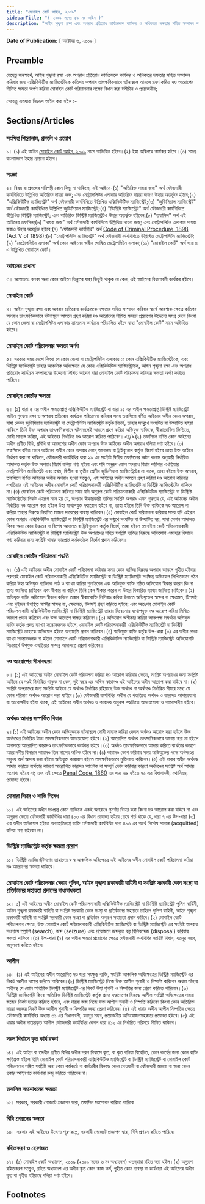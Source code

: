```yaml
---
title: "মোবাইল কোর্ট আইন, ২০০৯"
sidebarTitle: "( ২০০৯ সনের ৫৯ নং আইন )"
description: "আইন শৃঙ্খলা রক্ষা এবং অপরাধ প্রতিরোধ কার্যক্রমকে কার্যকর ও অধিকতর দক্ষতার সহিত সম্পাদন করিবার জন্য মোবাইল কোর্ট পরিচালনার উদ্দেশ্যে প্রয়োজনীয় বিধান করিবার লক্ষ্যে প্রণীত আইন"
---
```


**Date of Publication:** [ অক্টোবর ৬, ২০০৯ ]

## Preamble

যেহেতু জনস্বার্থে, আইন শৃঙ্খলা রক্ষা এবং অপরাধ প্রতিরোধ কার্যক্রমকে কার্যকর ও অধিকতর দক্ষতার সহিত সম্পাদন করিবার জন্য এক্সিকিউটিভ ম্যাজিস্ট্রেটকে কতিপয় অপরাধ তাৎক্ষণিকভাবে ঘটনাস্থলে আমলে গ্রহণ করিয়া দণ্ড আরোপের সীমিত ক্ষমতা অর্পণ করিয়া মোবাইল কোর্ট পরিচালনার লক্ষ্যে বিধান করা সমীচীন ও প্রয়োজনীয়;

সেহেতু এতদ্বারা নিম্নরূপ আইন করা হইল :-

## Sections/Articles

### সংক্ষিপ্ত শিরোনাম, প্রবর্তন ও প্রয়োগ

১। (১) এই আইন [মোবাইল কোর্ট আইন, ২০০৯](/act-1025.html "মোবাইল কোর্ট আইন, ২০০৯") নামে অভিহিত হইবে।(২) ইহা অবিলম্বে কার্যকর হইবে।(৩) সমগ্র বাংলাদেশে ইহার প্রয়োগ হইবে।

### সংজ্ঞা

২। বিষয় বা প্রসঙ্গের পরিপন্থী কোন কিছু না থাকিলে, এই আইনে-(১) "অতিরিক্ত দায়রা জজ" অর্থ ফৌজদারী কার্যবিধিতে উল্লিখিত অতিরিক্ত দায়রা জজ; এবং মেট্রোপলিটন এলাকার অতিরিক্ত দায়রা জজও উহার অন্তর্ভূক্ত হইবে;(২) "এক্সিকিউটিভ ম্যাজিস্ট্রেট" অর্থ ফৌজদারী কার্যবিধিতে উল্লিখিত এক্সিকিউটিভ ম্যাজিস্ট্রেট;(৩) "জুডিসিয়াল ম্যাজিস্ট্রেট" অর্থ ফৌজদারী কার্যবিধিতে উল্লিখিত জুডিসিয়াল ম্যাজিস্ট্রেট;(৪) "ডিস্ট্রিক্ট ম্যাজিস্ট্রেট" অর্থ ফৌজদারী কার্যবিধিতে উল্লিখিত ডিস্ট্রিক্ট ম্যাজিস্ট্রেট; এবং অতিরিক্ত ডিস্ট্রিক্ট ম্যাজিস্ট্রেটও উহার অন্তর্ভূক্ত হইবেন;(৫) "তফসিল" অর্থ এই আইনের তফসিল;(৬) "দায়রা জজ" অর্থ ফৌজদারী কার্যবিধিতে উল্লিখিত দায়রা জজ; এবং মেট্রোপলিটন এলাকার দায়রা জজও উহার অন্তর্ভুক্ত হইবে;(৭) "ফৌজদারী কার্যবিধি" অর্থ [Code of Criminal Procedure, 1898](/act-75.html "Code of Criminal Procedure, 1898") (Act V of 1898);(৮) "মেট্রোপলিটন ম্যাজিস্ট্রেট" অর্থ ফৌজদারী কার্যবিধিতে উল্লিখিত মেট্রোপলিটন ম্যাজিস্ট্রেট;(৯) "মেট্রোপলিটন এলাকা" অর্থ কোন আইনের অধীন ঘোষিত মেট্রোপলিটন এলাকা;(১০) "মোবাইল কোর্ট" অর্থ ধারা ৪ এ উল্লিখিত মোবাইল কোর্ট।

### আইনের প্রাধান্য

৩। আপাততঃ বলবৎ অন্য কোন আইনে ভিন্নতর যাহা কিছুই থাকুক না কেন, এই আইনের বিধানাবলী কার্যকর হইবে।

### মোবাইল কোর্ট

৪। আইন শৃঙ্খলা রক্ষা এবং অপরাধ প্রতিরোধ কার্যক্রমকে দক্ষতার সহিত সম্পাদন করিবার স্বার্থে আবশ্যক ক্ষেত্রে কতিপয় অপরাধ তাৎক্ষণিকভাবে ঘটনাস্থলে আমলে গ্রহণ করিয়া দণ্ড আরোপের সীমিত ক্ষমতা প্রয়োগের উদ্দেশ্যে সমগ্র দেশে কিংবা যে কোন জেলা বা মেট্রোপলিটন এলাকায় ভ্রাম্যমান কার্যক্রম পরিচালিত হইবে যাহা "মোবাইল কোর্ট" নামে অভিহিত হইবে।

### মোবাইল কোর্ট পরিচালনার ক্ষমতা অর্পণ

৫। সরকার সমগ্র দেশে কিংবা যে কোন জেলা বা মেট্রোপলিটন এলাকায় যে কোন এক্সিকিউটিভ ম্যাজিস্ট্রেটকে, এবং ডিস্ট্রিক্ট ম্যাজিস্ট্রেট তাহার আঞ্চলিক অধিক্ষেত্রে যে কোন এক্সিকিউটিভ ম্যাজিস্ট্রেটকে, আইন শৃঙ্খলা রক্ষা এবং অপরাধ প্রতিরোধ কার্যক্রম সম্পাদনের উদ্দেশ্যে লিখিত আদেশ দ্বারা মোবাইল কোর্ট পরিচালনা করিবার ক্ষমতা অর্পণ করিতে পারিবে।

### মোবাইল কোর্টের ক্ষমতা

৬। (১) ধারা ৫ এর অধীন ক্ষমতাপ্রাপ্ত এক্সিকিউটিভ ম্যাজিস্ট্রেট বা ধারা ১১ এর অধীন ক্ষমতাপ্রাপ্ত ডিস্ট্রিক্ট ম্যাজিস্ট্রেট আইন শৃংখলা রক্ষা ও অপরাধ প্রতিরোধ কার্যক্রম পরিচালনা করিবার সময় তফসিলে বর্ণিত আইনের অধীন কোন অপরাধ, যাহা কেবল জুডিসিয়াল ম্যাজিস্ট্রেট বা মেট্রোপলিটন ম্যাজিস্ট্রেট কর্তৃক বিচার্য, তাহার সম্মুখে সংঘটিত বা উদ্ঘাটিত হইয়া থাকিলে তিনি উক্ত অপরাধ তাৎক্ষণিকভাবে ঘটনাস্থলেই আমলে গ্রহণ করিয়া অভিযুক্ত ব্যক্তিকে, স্বীকারোক্তির ভিত্তিতে, দোষী সাব্যস্ত করিয়া, এই আইনের নির্ধারিত দণ্ড আরোপ করিতে পারিবেন।<ব্র্/>(২) তফসিলে বর্ণিত কোন আইনের অধীন প্রণীত বিধি, প্রবিধি বা আদেশের অধীন কোন অপরাধ উক্ত আইনের অধীন অপরাধ বলিয়া গণ্য হইবে।(৩) তফসিলে বর্ণিত কোন আইনের অধীন কোন অপরাধ কোন্ আদালত বা ট্রাইব্যুনাল কর্তৃক বিচার্য হইবে তাহা উক্ত আইনে নির্ধারণ করা না থাকিলে, ফৌজদারী কার্যবিধির ধারা ২৯ এর সংশ্লিষ্ট দ্বিতীয় তফসিলের অষ্টম কলাম অনুযায়ী নির্ধারিত আদালত কর্তৃক উক্ত অপরাধ বিচার্য বলিয়া গণ্য হইবে এবং যদি অনুরূপ কোন অপরাধ বিচার করিবার এখতিয়ার মেট্রোপলিটন ম্যাজিস্ট্রেট এবং প্রথম, দ্বিতীয় বা তৃতীয় শ্রেণীর জুডিসিয়াল ম্যাজিস্ট্রেটের না থাকে, তাহা হইলে উক্ত অপরাধ, তফসিলে বর্ণিত আইনের অধীন অপরাধ হওয়া সত্ত্বেও, এই আইনের অধীন আমলে গ্রহণ করিয়া দণ্ড আরোপ করিবার এখতিয়ার এই আইনের অধীন মোবাইল কোর্ট পরিচালনাকারী এক্সিকিউটিভ ম্যাজিস্ট্রেট বা ডিস্ট্রিক্ট ম্যাজিস্ট্রেটের থাকিবে না।(৪) মোবাইল কোর্ট পরিচালনা করিবার সময় যদি অনুরূপ কোর্ট পরিচালনাকারী এক্সিকিউটিভ ম্যাজিস্ট্রেট বা ডিস্ট্রিক্ট ম্যাজিস্ট্রেটের নিকট এইরূপ মনে হয় যে, অপরাধ স্বীকারকারী ব্যক্তির সংশ্লিষ্ট অপরাধ এমন গুরুতর যে, এই আইনের অধীন নির্ধারিত দণ্ড আরোপ করা হইলে উহা যথোপযুক্ত দণ্ডারোপ হইবে না, তাহা হইলে তিনি উক্ত ব্যক্তিকে দণ্ড আরোপ না করিয়া তাহার বিরুদ্ধে নিয়মিত মামলা দায়েরের ব্যবস্থা করিবেন।(৫) মোবাইল কোর্ট পরিচালনা করিবার সময় যদি এইরূপ কোন অপরাধ এক্সিকিউটিভ ম্যাজিস্ট্রেট বা ডিস্ট্রিক্ট ম্যাজিস্ট্রেট এর সন্মুখে সংঘটিত বা উদ্ঘাটিত হয়, যাহা সেশন আদালত কিংবা অন্য কোন উচ্চতর বা বিশেষ আদালত বা ট্রাইব্যুনাল কর্তৃক বিচার্য, তাহা হইলে মোবাইল কোর্ট পরিচালনাকারী এক্সিকিউটিভ ম্যাজিস্ট্রেট বা ডিস্ট্রিক্ট ম্যাজিস্ট্রেট উক্ত অপরাধের সহিত সংশ্লিষ্ট ব্যক্তির বিরুদ্ধে অভিযোগ এজাহার হিসাবে গণ্য করিবার জন্য সংশ্লিষ্ট থানার ভারপ্রাপ্ত কর্মকর্তাকে নির্দেশ প্রদান করিবেন।

### মোবাইল কোর্টের পরিচালনা পদ্ধতি

৭। (১) এই আইনের অধীন মোবাইল কোর্ট পরিচালনা করিবার সময় কোন ব্যক্তির বিরুদ্ধে অপরাধ আমলে গৃহীত হইবার পরপরই মোবাইল কোর্ট পরিচালনাকারী এক্সিকিউটিভ ম্যাজিস্ট্রেট বা ডিস্ট্রিক্ট ম্যাজিস্ট্রেট সংক্ষিপ্ত অভিযোগ লিখিতভাবে গঠন করিয়া উহা অভিযুক্ত ব্যক্তিকে পাঠ ও ব্যাখ্যা করিয়া শুনাইবেন এবং অভিযুক্ত ব্যক্তি গঠিত অভিযোগ স্বীকার করেন কি না তাহা জানিতে চাহিবেন এবং স্বীকার না করিলে তিনি কেন স্বীকার করেন না উহার বিস্তারিত ব্যাখ্যা জানিতে চাহিবেন।(২) অভিযুক্ত ব্যক্তি অভিযোগ স্বীকার করিলে তাহার স্বীকারোক্তি লিপিবদ্ধ করিয়া উহাতে অভিযুক্তের স্বাক্ষর বা ক্ষেত্রমত, টিপসই এবং দুইজন উপস্থিত স্বাক্ষীর স্বাক্ষর বা, ক্ষেত্রমত, টিপসই গ্রহণ করিতে হইবে; এবং অতঃপর মোবাইল কোর্ট পরিচালনাকারী এক্সিকিউটিভ ম্যাজিস্ট্রেট বা ডিস্ট্রিক্ট ম্যাজিস্ট্রেট তাহার বিবেচনায় যথোপযুক্ত দণ্ড আরোপ করিয়া লিখিত আদেশ প্রদান করিবেন এবং উক্ত আদেশে স্বাক্ষর করিবেন।(৩) অভিযোগ অস্বীকার করিয়া আত্মপক্ষ সমর্থনে অভিযুক্ত ব্যক্তি কর্তৃক প্রদত্ত ব্যাখ্যা সন্তোষজনক হইলে, মোবাইল কোর্ট পরিচালনাকারী এক্সিকিউটিভ ম্যাজিস্ট্রেট বা ডিস্ট্রিক্ট ম্যাজিস্ট্রেট তাহাকে অভিযোগ হইতে অব্যাহতি প্রদান করিবেন।(৪) অভিযুক্ত ব্যক্তি কর্তৃক উপ-ধারা (৩) এর অধীন প্রদত্ত ব্যাখ্যা সন্তোষজনক না হইলে মোবাইল কোর্ট পরিচালনাকারী এক্সিকিউটিভ ম্যাজিস্ট্রেট বা ডিস্ট্রিক্ট ম্যাজিস্ট্রেট অভিযোগটি বিচারার্থে উপযুক্ত এখতিয়ার সম্পন্ন আদালতে প্রেরণ করিবেন।

### দণ্ড আরোপের সীমাবদ্ধতা

৮। (১) এই আইনের অধীন মোবাইল কোর্ট পরিচালনা করিয়া দণ্ড আরোপ করিবার ক্ষেত্রে, সংশ্লিষ্ট অপরাধের জন্য সংশ্লিষ্ট আইনে যে দণ্ডই নির্ধারিত থাকুক না কেন, দুই বছর এর অধিক কারাদণ্ড এই আইনের অধীন আরোপ করা যাইবে না।(২) সংশ্লিষ্ট অপরাধের জন্য সংশ্লিষ্ট আইনে যে অর্থদণ্ড নির্ধারিত রহিয়াছে উক্ত অর্থদণ্ড বা অর্থদণ্ডে নির্ধারিত সীমার মধ্যে যে কোন পরিমাণ অর্থদণ্ড আরোপ করা যাইবে।(৩) ফৌজদারী কার্যবিধির অধীন যে পদ্ধতিতে অর্থদণ্ড ও কারাদণ্ড আদায়যোগ্য বা আরোপনীয় হইয়া থাকে, এই আইনের অধীন অর্থদণ্ড ও কারাদণ্ড অনুরূপ পদ্ধতিতে আদায়যোগ্য ও আরোপনীয় হইবে।

### অর্থদণ্ড আদায় সম্পর্কিত বিধান

৯।(১) এই আইনের অধীন কোন অভিযুক্তকে ঘটনাস্থলে দোষী সাব্যস্ত করিয়া কেবল অর্থদণ্ড আরোপ করা হইলে উক্ত অর্থদণ্ডের নির্ধারিত টাকা তাৎক্ষণিকভাবে আদায়যোগ্য হইবে।(২) আরোপিত অর্থদণ্ড তাৎক্ষণিকভাবে আদায় করা না হইলে অনাদায়ে আরোপিত কারাদণ্ড তাৎক্ষণিকভাবে কার্যকর হইবে।(৩) অর্থদণ্ড তাৎক্ষণিকভাবে আদায় করিতে ব্যর্থতার কারণে আরোপনীয় বিনাশ্রম কারাদণ্ড তিন মাসের অধিক হইবে না।(৪) কারাদণ্ড ভোগ করিবার সময় অভিযুক্তের পক্ষে অর্থদণ্ডের সমুদয় অর্থ আদায় করা হইলে অভিযুক্ত কারাবাস হইতে তাৎক্ষণিকভাবে মুক্তিলাভ করিবেন।(৫) এই ধারার অধীন অর্থদণ্ড আদায় করিতে ব্যর্থতার কারণে আরোপিত কারাদণ্ড আংশিক বা সম্পূর্ণ ভোগ করিবার কারণে অর্থদণ্ডের সংশ্লিষ্ট অর্থ আদায় অযোগ্য হইবে না; এবং এই ক্ষেত্রে [Penal Code, 1860](/act-11.html "Penal Code, 1860") এর ধারা ৬৪ হইতে ৭০ এর বিধানাবলী, যথানিয়ম, প্রযোজ্য হইবে।

### দোবারা বিচার ও শাস্তি নিষেধ

১০। এই আইনের অধীন দণ্ডপ্রাপ্ত কোন ব্যক্তিকে একই অপরাধে পুনর্বার বিচার করা কিংবা দণ্ড আরোপ করা যাইবে না এবং অনুরূপ ক্ষেত্রে ফৌজদারী কার্যবিধির ধারা ৪০৩ এর বিধান প্রযোজ্য হইবে :তবে শর্ত থাকে যে, ধারা ৭ এর উপ-ধারা (৩) এর অধীন অভিযোগ হইতে অব্যাহতিপ্রাপ্ত ব্যক্তি ফৌজদারী কার্যবিধির ধারা ৪০৩ এর অর্থে নির্দোষ সাব্যস্ত (acquitted) বলিয়া গণ্য হইবেন না।

### ডিস্ট্রিক্ট ম্যাজিস্ট্রেট কর্তৃক ক্ষমতা প্রয়োগ

১১। ডিস্ট্রিক্ট ম্যাজিস্ট্রেটগণের তাহাদের স্ব স্ব আঞ্চলিক অধিক্ষেত্রে এই আইনের অধীন মোবাইল কোর্ট পরিচালনা করিয়া দণ্ড আরোপের ক্ষমতা থাকিবে।

### মোবাইল কোর্ট পরিচালনার ক্ষেত্রে পুলিশ, আইন শৃঙ্খলা রক্ষাকারী বাহিনী বা সংশ্লিষ্ট সরকারী কোন সংস্থা বা প্রতিষ্ঠানের সহায়তা প্রদানের বাধ্যবাধকতা

১২। ১) এই আইনের অধীন মোবাইল কোর্ট পরিচালনাকারী এক্সিকিউটিভ ম্যাজিস্ট্রেট বা ডিস্ট্রিক্ট ম্যাজিস্ট্রেট পুলিশ বাহিনী, আইন শৃঙ্খলা রক্ষাকারী বাহিনী বা সংশ্লিষ্ট সরকারী কোন সংস্থা বা প্রতিষ্ঠানের সহায়তা চাহিলে পুলিশ বাহিনী, আইন শৃঙ্খলা রক্ষাকারী বাহিনী বা সংশ্লিষ্ট সরকারী কোন সংস্থা বা প্রতিষ্ঠান অনুরূপ সহায়তা প্রদান করিবে।(২) মোবাইল কোর্ট পরিচালনার ক্ষেত্রে, উক্ত মোবাইল কোর্ট পরিচালনাকারী এক্সিকিউটিভ ম্যাজিস্ট্রেট বা ডিস্ট্রিক্ট ম্যাজিস্ট্রেট এর সংশ্লিষ্ট অপরাধ সংশ্লেষে তল্লাশি (search), জব্দ (seizure) এবং প্রয়োজনে জব্দকৃত বস্তু বিলিবন্দেজ (disposal) করিবার ক্ষমতা থাকিবে।(৩) উপ-ধারা (২) এর অধীন ক্ষমতা প্রয়োগের ক্ষেত্রে ফৌজদারী কার্যবিধির সংশ্লিষ্ট বিধান, যতদূর সম্ভব, অনুসরণ করিতে হইবে৷

### আপীল

১৩। (১) এই আইনের অধীন আরোপিত দণ্ড দ্বারা সংক্ষুব্ধ ব্যক্তি, সংশ্লিষ্ট আঞ্চলিক অধিক্ষেত্রের ডিস্ট্রিক্ট ম্যাজিস্ট্রেট এর নিকট আপীল দায়ের করিতে পারিবেন।(২) ডিস্ট্রিক্ট ম্যাজিস্ট্রেট নিজে উক্ত আপীল শুনানী ও নিষ্পত্তি করিবেন অথবা তাঁহার অধীনস্থ যে কোন অতিরিক্ত ডিস্ট্রিক্ট ম্যাজিস্ট্রেট এর নিকট উহা শুনানী ও নিষ্পত্তির জন্য প্রেরণ করিতে পারিবেন।(৩) ডিস্ট্রিক্ট ম্যাজিস্ট্রেট কিংবা অতিরিক্ত ডিস্ট্রিক্ট ম্যাজিস্ট্রেট কর্তৃক প্রদত্ত দণ্ডাদেশের বিরুদ্ধে আপীল সংশ্লিষ্ট অধিক্ষেত্রের দায়রা জজের নিকট দায়ের করিতে হইবে, এবং দায়রা জজ নিজে উক্ত আপীল শুনানী ও নিষ্পত্তি করিবেন কিংবা কোন অতিরিক্ত দায়রা জজের নিকট উক্ত আপীল শুনানী ও নিষ্পত্তির জন্য প্রেরণ করিবেন।(৪) এই ধারার অধীন আপীল নিষ্পত্তির ক্ষেত্রে ফৌজদারী কার্যবিধির অধ্যায় ৩১ এর বিধানাবলী, যতদূর সম্ভব, প্রয়োজনীয় অভিযোজনসহকারে প্রযোজ্য হইবে।(৫) এই ধারার অধীন দায়েরকৃত আপীল ফৌজদারী কার্যবিধির কেবল ধারা ৪১২ এর নির্ধারিত পরিসরে সীমিত থাকিবে।

### সরল বিশ্বাসে কৃত কার্য রক্ষণ

১৪। এই আইন বা তদধীন প্রণীত বিধির অধীন সরল বিশ্বাসে কৃত, বা কৃত বলিয়া বিবেচিত, কোন কার্যের জন্য কোন ব্যক্তি ক্ষতিগ্রস্ত হইলে তিনি মোবাইল কোর্ট পরিচালনাকারী এক্সিকিউটিভ ম্যাজিস্ট্রেট বা ডিস্ট্রিক্ট ম্যাজিস্ট্রেট বা মোবাইল কোর্ট পরিচালনার সহিত সংশ্লিষ্ট অন্য কোন কর্মকর্তা বা কর্মচারীর বিরুদ্ধে কোন দেওয়ানী বা ফৌজদারী মামলা বা অন্য কোন প্রকার আইনগত কার্যধারা রুজু করিতে পারিবেন না।

### তফসিল সংশোধনের ক্ষমতা

১৫। সরকার, সরকারী গেজেটে প্রজ্ঞাপন দ্বারা, তফসিল সংশোধন করিতে পারিবে৷

### বিধি প্রণয়নের ক্ষমতা

১৬। সরকার এই আইনের উদ্দেশ্য পূরণকল্পে, সরকারী গেজেটে প্রজ্ঞাপন দ্বারা, বিধি প্রণয়ন করিতে পারিবে৷

### রহিতকরণ ও হেফাজত

১৭। (১) মোবাইল কোর্ট অধ্যাদেশ, ২০০৯ (২০০৯ সনের ৬ নং অধ্যাদেশ) এতদ্‌দ্বারা রহিত করা হইল।(২) অনুরূপ রহিতকরণ সত্ত্বেও, রহিত অধ্যাদেশ এর অধীন কৃত কোন কাজ কর্ম, গৃহীত কোন ব্যবস্থা বা কার্যধারা এই আইনের অধীন কৃত বা গৃহীত হইয়াছে বলিয়া গণ্য হইবে।

## Footnotes

